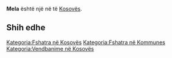 {{Fshat në Kosovës
 | Emri                = Mela
| srp_N_name = Mela
| srp_N_FULL_NAME_RO = Mela
| srp_N_FULL_NAME_ND_RO = Mela
| srp_N_SORT_NAME_RG = MELA
| srp_N_FULL_NAME_RG = Mela
| srp_N_FULL_NAME_ND_RG = Mela

 | Emri (Rasa dhanore) = 
 | Figura              = 
 | Shteti              = Kosovo
 | Komuna              = 
 | Kodi postar         = 
 | Sipërfaqja          = 

 | Popullsia           = 

 | Regj. i popullsisë  = 
 | Dend. e popullsisë  = 
 | Faqja zyrtare       = 
 <!--- Koordinatat ----> 
 | Gjerësia            = 42.8051
 | Gjatësia            = 21.104608
 | Lartësia            = 
}}
'''Mela''' është një [[]] në [[]] të [[Kosovës]].

<!-- == Gjeografia == -->
<!-- == Historia == -->
<!-- == Demografia == -->
== Shih edhe ==
{{Komuna }}
{{Kosovo-Administrata-Cung}}

[[Kategoria:Fshatra në Kosovës]]
[[Kategoria:Fshatra në Kommunes ]]
[[Kategoria:Vendbanime në Kosovës]]